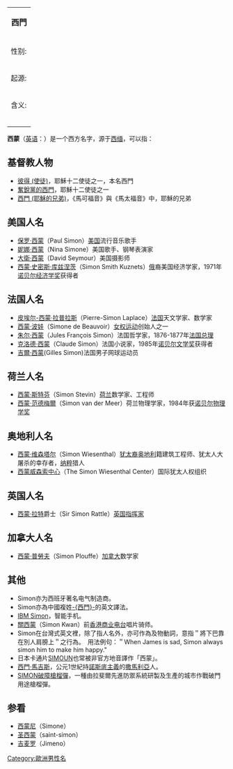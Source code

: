 {{noteTA
|T=zh-cn:西蒙;zh-hk:施蒙;zh-tw:西門;
|1=zh-cn:西蒙;zh-hk:施蒙;zh-tw:西門;
}}
{{otheruses|西蒙弗雷泽大学|other=以探险者[[西門·菲沙|西蒙·弗雷泽]]命名的一所[[加拿大|加拿大]]大学}}

{| class="infobox bordered" style="width: 25em; text-align: left; font-size: 90%;"
|-
| colspan="2" style="text-align:center; font-size: large;" | '''西門'''
|- 
! 性别:
| 男性
|- 
! 起源:
| [[创世记|创世记]]
|- 
! 含义:
| 听者
|- 
| colspan="2" style="font-size: smaller;" | {{{footnotes|}}}
|}

'''西蒙'''（[[英语|英语]]：'''{{lang|en|Simon}}'''）是一个西方名字，源于[[西缅|西缅]]，可以指：

== 基督教人物 ==
*[[彼得_(使徒)|彼得 (使徒)]]，耶穌十二使徒之一，本名西門
*[[奮銳黨的西門|奮銳黨的西門]]，耶穌十二使徒之一
*[[西門_(耶穌的兄弟)|西門 (耶穌的兄弟)]]，《馬可福音》與《馬太福音》中，耶穌的兄弟

== 美国人名 ==
*[[保罗·西蒙|保罗·西蒙]]（Paul Simon）[[美国|美国]]流行音乐歌手
*[[妮娜·西蒙|妮娜·西蒙]]（Nina Simone）美国歌手、钢琴表演家
*[[大衛·西蒙|大衛·西蒙]]（David Seymour）美国摄影师
*[[西蒙·史密斯·库兹涅茨|西蒙·史密斯·库兹涅茨]]（Simon Smith Kuznets）[[俄罗斯|俄]]裔美国经济学家，1971年[[诺贝尔经济学奖|诺贝尔经济学奖]]获得者

== 法国人名 ==
*[[皮埃尔-西蒙·拉普拉斯|皮埃尔-西蒙·拉普拉斯]]（Pierre-Simon Laplace）[[法国|法国]]天文学家、数学家
*[[西蒙·波娃|西蒙·波娃]]（Simone de Beauvoir）[[女权运动|女权运动]]创始人之一
*[[朱尔·西蒙|朱尔·西蒙]]（Jules François Simon）法国哲学家，1876-1877年[[法国总理|法国总理]]
*[[克洛德·西蒙|克洛德·西蒙]]（Claude Simon）法国小说家，1985年[[诺贝尔文学奖|诺贝尔文学奖]]获得者
*[[吉爾·西蒙|吉爾·西蒙]](Gilles Simon)法国男子网球运动员

== 荷兰人名 ==
*[[西蒙·斯特芬|西蒙·斯特芬]]（Simon Stevin）[[荷兰|荷兰]]数学家、工程师
*[[西蒙·范德梅爾|西蒙·范德梅爾]]（Simon van der Meer）荷兰物理学家，1984年获[[诺贝尔物理学奖|诺贝尔物理学奖]]

== 奥地利人名 ==
*[[西蒙·维森塔尔|西蒙·维森塔尔]]（Simon Wiesenthal）[[犹太|犹太裔]][[奥地利|奥地利]]籍建筑工程师、犹太人大屠杀的幸存者，[[纳粹|纳粹]]猎人
*[[西蒙威森索中心|西蒙威森索中心]]（The Simon Wiesenthal Center）国际犹太人权组织

== 英国人名 ==
*[[西蒙·拉特|西蒙·拉特]]爵士（Sir Simon Rattle）[[英国|英国]][[指挥家|指挥家]]

== 加拿大人名 ==
*[[西蒙·普勞夫|西蒙·普勞夫]]（Simon Plouffe）[[加拿大|加拿大]]数学家

== 其他 ==
* Simon亦为西班牙著名电气制造商。
* Simon亦為中國複姓[[西門姓|-{西門}-]]的英文譯法。
* [[IBM_Simon|IBM Simon]]，智能手机。
* [[關西蒙|關西蒙]]（Simon Kwan）前[[香港|香港]][[商业电台|商业电台]]唱片骑师。
* Simon在台灣式英文裡，除了指人名外，亦可作為及物動詞，意指＂將下巴靠在別人肩膀上＂之行為。　用法例句：＂When James is sad, Simon always simon him to make him happy."
* 日本卡通片[[SIMOUN|SIMOUN]]也常被非官方地音譯作「西蒙」。
* [[西門·馬吉斯|西門·馬吉斯]]，公元1世紀持[[諾斯底主義|諾斯底主義]]的[[撒馬利亞|撒馬利亞]]人。
* [[SIMON破障槍榴彈|SIMON破障槍榴彈]]，一種由拉斐爾先進防禦系統研製及生產的城市作戰破門用途槍榴彈。

== 参看 ==
*[[西蒙尼|西蒙尼]]（Simone）
*[[圣西蒙|圣西蒙]]（saint-simon） 
*[[吉麦罗|吉麦罗]]（Jimeno）

{{Disambiguation|Cat=二字人名译名消歧义}}
[[Category:歐洲男性名|Category:歐洲男性名]]